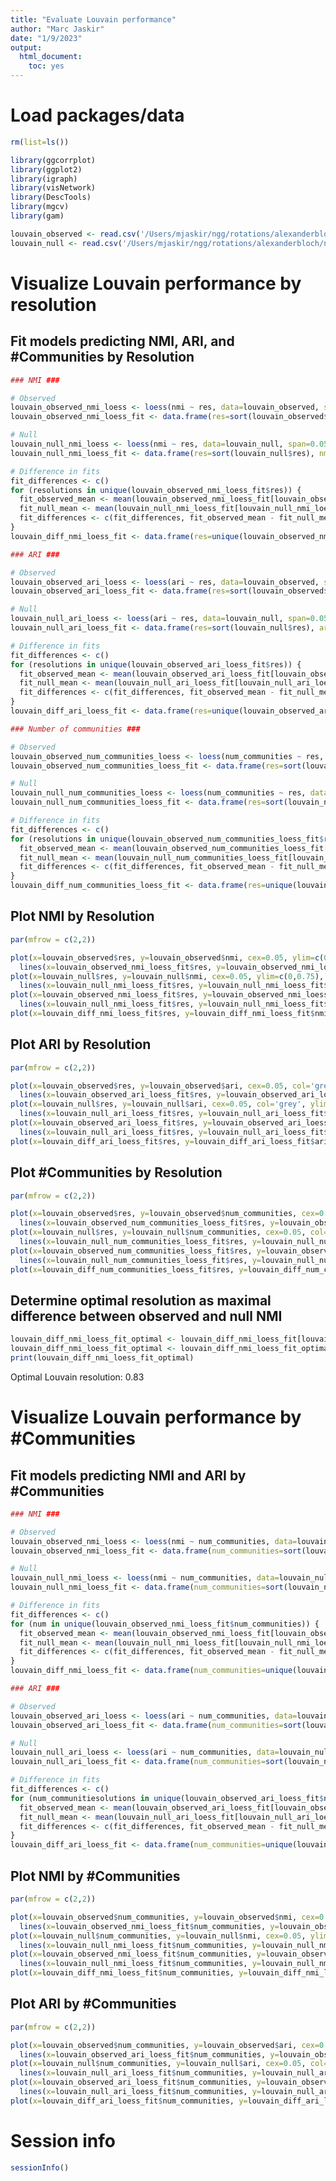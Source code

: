 ```yaml
---
title: "Evaluate Louvain performance"
author: "Marc Jaskir"
date: "1/9/2023"
output: 
  html_document: 
    toc: yes
---
```


# Load packages/data
```r
rm(list=ls())

library(ggcorrplot)
library(ggplot2)
library(igraph)
library(visNetwork)
library(DescTools)
library(mgcv)
library(gam)

louvain_observed <- read.csv('/Users/mjaskir/ngg/rotations/alexanderbloch/neuromaps/outputs/2/observed/louvain_performance.csv')
louvain_null <- read.csv('/Users/mjaskir/ngg/rotations/alexanderbloch/neuromaps/outputs/2/null/louvain_performance.csv')
```

# Visualize Louvain performance by resolution

## Fit models predicting NMI, ARI, and #Communities by Resolution
```r
### NMI ###

# Observed
louvain_observed_nmi_loess <- loess(nmi ~ res, data=louvain_observed, span=0.05)
louvain_observed_nmi_loess_fit <- data.frame(res=sort(louvain_observed$res), nmi=sort(louvain_observed$nmi), nmi_predicted=sort(predict(louvain_observed_nmi_loess)))

# Null
louvain_null_nmi_loess <- loess(nmi ~ res, data=louvain_null, span=0.05)
louvain_null_nmi_loess_fit <- data.frame(res=sort(louvain_null$res), nmi=sort(louvain_null$nmi), nmi_predicted=sort(predict(louvain_null_nmi_loess)))

# Difference in fits
fit_differences <- c()
for (resolutions in unique(louvain_observed_nmi_loess_fit$res)) {
  fit_observed_mean <- mean(louvain_observed_nmi_loess_fit[louvain_observed_nmi_loess_fit$res == resolutions,'nmi_predicted'], na.rm=TRUE)
  fit_null_mean <- mean(louvain_null_nmi_loess_fit[louvain_null_nmi_loess_fit$res == resolutions,'nmi_predicted'], na.rm = TRUE)
  fit_differences <- c(fit_differences, fit_observed_mean - fit_null_mean)
}
louvain_diff_nmi_loess_fit <- data.frame(res=unique(louvain_observed_nmi_loess_fit$res), nmi_diff=fit_differences)

### ARI ###

# Observed
louvain_observed_ari_loess <- loess(ari ~ res, data=louvain_observed, span=0.05)
louvain_observed_ari_loess_fit <- data.frame(res=sort(louvain_observed$res), ari=sort(louvain_observed$ari), ari_predicted=sort(predict(louvain_observed_ari_loess)))

# Null
louvain_null_ari_loess <- loess(ari ~ res, data=louvain_null, span=0.05)
louvain_null_ari_loess_fit <- data.frame(res=sort(louvain_null$res), ari=sort(louvain_null$ari), ari_predicted=sort(predict(louvain_null_ari_loess)))

# Difference in fits
fit_differences <- c()
for (resolutions in unique(louvain_observed_ari_loess_fit$res)) {
  fit_observed_mean <- mean(louvain_observed_ari_loess_fit[louvain_observed_ari_loess_fit$res == resolutions,'ari_predicted'], na.rm=TRUE)
  fit_null_mean <- mean(louvain_null_ari_loess_fit[louvain_null_ari_loess_fit$res == resolutions,'ari_predicted'], na.rm = TRUE)
  fit_differences <- c(fit_differences, fit_observed_mean - fit_null_mean)
}
louvain_diff_ari_loess_fit <- data.frame(res=unique(louvain_observed_ari_loess_fit$res), ari_diff=fit_differences)

### Number of communities ###

# Observed
louvain_observed_num_communities_loess <- loess(num_communities ~ res, data=louvain_observed, span=0.05)
louvain_observed_num_communities_loess_fit <- data.frame(res=sort(louvain_observed$res), num_communities=sort(louvain_observed$num_communities), num_communities_predicted=sort(predict(louvain_observed_num_communities_loess)))

# Null
louvain_null_num_communities_loess <- loess(num_communities ~ res, data=louvain_null, span=0.05)
louvain_null_num_communities_loess_fit <- data.frame(res=sort(louvain_null$res), num_communities=sort(louvain_null$num_communities), num_communities_predicted=sort(predict(louvain_null_num_communities_loess)))

# Difference in fits
fit_differences <- c()
for (resolutions in unique(louvain_observed_num_communities_loess_fit$res)) {
  fit_observed_mean <- mean(louvain_observed_num_communities_loess_fit[louvain_observed_num_communities_loess_fit$res == resolutions,'num_communities_predicted'], na.rm=TRUE)
  fit_null_mean <- mean(louvain_null_num_communities_loess_fit[louvain_null_num_communities_loess_fit$res == resolutions,'num_communities_predicted'], na.rm = TRUE)
  fit_differences <- c(fit_differences, fit_observed_mean - fit_null_mean)
}
louvain_diff_num_communities_loess_fit <- data.frame(res=unique(louvain_observed_num_communities_loess_fit$res), num_communities_diff=fit_differences)

```

## Plot NMI by Resolution
```r
par(mfrow = c(2,2))

plot(x=louvain_observed$res, y=louvain_observed$nmi, cex=0.05, ylim=c(0,0.75), col='grey', xlab=expression(gamma), ylab='NMI', main='Observed', cex.lab=1.25, cex.main=1.25) +
  lines(x=louvain_observed_nmi_loess_fit$res, y=louvain_observed_nmi_loess_fit$nmi_predicted, col="red")
plot(x=louvain_null$res, y=louvain_null$nmi, cex=0.05, ylim=c(0,0.75), col='grey', xlab=expression(gamma), ylab='NMI', main='Null', cex.lab=1.25, cex.main=1.25)
  lines(x=louvain_null_nmi_loess_fit$res, y=louvain_null_nmi_loess_fit$nmi_predicted)
plot(x=louvain_observed_nmi_loess_fit$res, y=louvain_observed_nmi_loess_fit$nmi_predicted, ylim=c(0,0.75), col="red", type='l', xlab=expression(gamma), ylab='NMI', main='Overlay', cex.lab=1.25, cex.main=1.25) +
  lines(x=louvain_null_nmi_loess_fit$res, y=louvain_null_nmi_loess_fit$nmi_predicted)
plot(x=louvain_diff_nmi_loess_fit$res, y=louvain_diff_nmi_loess_fit$nmi_diff, col="blue", type='l', xlab=expression(gamma), ylab='Difference', main='Observed - Null', cex.lab=1.25, cex.main=1.25)
```

## Plot ARI by Resolution
```r
par(mfrow = c(2,2))

plot(x=louvain_observed$res, y=louvain_observed$ari, cex=0.05, col='grey', ylim=c(0,0.6), xlab=expression(gamma), ylab='ARI', main='Observed', cex.lab=1.25, cex.main=1.25) +
  lines(x=louvain_observed_ari_loess_fit$res, y=louvain_observed_ari_loess_fit$ari_predicted, col="red")
plot(x=louvain_null$res, y=louvain_null$ari, cex=0.05, col='grey', ylim=c(0,0.6), xlab=expression(gamma), ylab='ARI', main='Null', cex.lab=1.25, cex.main=1.25)
  lines(x=louvain_null_ari_loess_fit$res, y=louvain_null_ari_loess_fit$ari_predicted)
plot(x=louvain_observed_ari_loess_fit$res, y=louvain_observed_ari_loess_fit$ari_predicted, col="red", type='l', ylim=c(0,0.6), xlab=expression(gamma), ylab='ARI', main='Overlay', cex.lab=1.25, cex.main=1.25) +
  lines(x=louvain_null_ari_loess_fit$res, y=louvain_null_ari_loess_fit$ari_predicted)
plot(x=louvain_diff_ari_loess_fit$res, y=louvain_diff_ari_loess_fit$ari_diff, col="blue", type='l', xlab=expression(gamma), ylab='Difference', main='Observed - Null', cex.lab=1.25, cex.main=1.25)
```

## Plot #Communities by Resolution
```r
par(mfrow = c(2,2))

plot(x=louvain_observed$res, y=louvain_observed$num_communities, cex=0.05, col='grey', xlab=expression(gamma), ylab='Number of communities', main='Observed') +
  lines(x=louvain_observed_num_communities_loess_fit$res, y=louvain_observed_num_communities_loess_fit$num_communities_predicted, col="red")
plot(x=louvain_null$res, y=louvain_null$num_communities, cex=0.05, col='grey', xlab=expression(gamma), ylab='Number of communities', main='Null')
  lines(x=louvain_null_num_communities_loess_fit$res, y=louvain_null_num_communities_loess_fit$num_communities_predicted)
plot(x=louvain_observed_num_communities_loess_fit$res, y=louvain_observed_num_communities_loess_fit$num_communities_predicted, col="red", type='l', xlab=expression(gamma), ylab='Number of communities', main='Overlay') +
  lines(x=louvain_null_num_communities_loess_fit$res, y=louvain_null_num_communities_loess_fit$num_communities_predicted)
plot(x=louvain_diff_num_communities_loess_fit$res, y=louvain_diff_num_communities_loess_fit$num_communities_diff, col="blue", type='l', xlab=expression(gamma), ylab='Difference', main='Observed - Null', cex.lab=1.25, cex.main=1.25)
```
## Determine optimal resolution as maximal difference between observed and null NMI
```r
louvain_diff_nmi_loess_fit_optimal <- louvain_diff_nmi_loess_fit[louvain_diff_nmi_loess_fit$nmi_diff == max(louvain_diff_nmi_loess_fit$nmi_diff, na.rm=TRUE),]
louvain_diff_nmi_loess_fit_optimal <- louvain_diff_nmi_loess_fit_optimal[! is.na(louvain_diff_nmi_loess_fit_optimal$nmi_diff),]
print(louvain_diff_nmi_loess_fit_optimal)
```
Optimal Louvain resolution: 0.83

# Visualize Louvain performance by #Communities

## Fit models predicting NMI and ARI by #Communities
```r
### NMI ###

# Observed
louvain_observed_nmi_loess <- loess(nmi ~ num_communities, data=louvain_observed, span=0.2, control=loess.control(surface="direct"))
louvain_observed_nmi_loess_fit <- data.frame(num_communities=sort(louvain_observed$num_communities), nmi=sort(louvain_observed$nmi), nmi_predicted=sort(predict(louvain_observed_nmi_loess)))

# Null
louvain_null_nmi_loess <- loess(nmi ~ num_communities, data=louvain_null, span=0.2, control=loess.control(surface="direct"))
louvain_null_nmi_loess_fit <- data.frame(num_communities=sort(louvain_null$num_communities), nmi=sort(louvain_null$nmi), nmi_predicted=sort(predict(louvain_null_nmi_loess)))

# Difference in fits
fit_differences <- c()
for (num in unique(louvain_observed_nmi_loess_fit$num_communities)) {
  fit_observed_mean <- mean(louvain_observed_nmi_loess_fit[louvain_observed_nmi_loess_fit$num_communities == num,'nmi_predicted'], na.rm=TRUE)
  fit_null_mean <- mean(louvain_null_nmi_loess_fit[louvain_null_nmi_loess_fit$num_communities == num,'nmi_predicted'], na.rm = TRUE)
  fit_differences <- c(fit_differences, fit_observed_mean - fit_null_mean)
}
louvain_diff_nmi_loess_fit <- data.frame(num_communities=unique(louvain_observed_nmi_loess_fit$num_communities), nmi_diff=fit_differences)

### ARI ###

# Observed
louvain_observed_ari_loess <- loess(ari ~ num_communities, data=louvain_observed, span=0.2, control=loess.control(surface="direct"))
louvain_observed_ari_loess_fit <- data.frame(num_communities=sort(louvain_observed$num_communities), ari=sort(louvain_observed$ari), ari_predicted=sort(predict(louvain_observed_ari_loess)))

# Null
louvain_null_ari_loess <- loess(ari ~ num_communities, data=louvain_null, span=0.2, control=loess.control(surface="direct"))
louvain_null_ari_loess_fit <- data.frame(num_communities=sort(louvain_null$num_communities), ari=sort(louvain_null$ari), ari_predicted=sort(predict(louvain_null_ari_loess)))

# Difference in fits
fit_differences <- c()
for (num_communitiesolutions in unique(louvain_observed_ari_loess_fit$num_communities)) {
  fit_observed_mean <- mean(louvain_observed_ari_loess_fit[louvain_observed_ari_loess_fit$num_communities == num_communitiesolutions,'ari_predicted'], na.rm=TRUE)
  fit_null_mean <- mean(louvain_null_ari_loess_fit[louvain_null_ari_loess_fit$num_communities == num_communitiesolutions,'ari_predicted'], na.rm = TRUE)
  fit_differences <- c(fit_differences, fit_observed_mean - fit_null_mean)
}
louvain_diff_ari_loess_fit <- data.frame(num_communities=unique(louvain_observed_ari_loess_fit$num_communities), ari_diff=fit_differences)

```

## Plot NMI by #Communities
```r
par(mfrow = c(2,2))

plot(x=louvain_observed$num_communities, y=louvain_observed$nmi, cex=0.05, ylim=c(0,0.75), col='grey', xlab='Number of communities', ylab='NMI', main='Observed', cex.lab=1.25, cex.main=1.25) +
  lines(x=louvain_observed_nmi_loess_fit$num_communities, y=louvain_observed_nmi_loess_fit$nmi_predicted, col="red")
plot(x=louvain_null$num_communities, y=louvain_null$nmi, cex=0.05, ylim=c(0,0.75), col='grey', xlab='Number of communities', ylab='NMI', main='Null', cex.lab=1.25, cex.main=1.25)
  lines(x=louvain_null_nmi_loess_fit$num_communities, y=louvain_null_nmi_loess_fit$nmi_predicted)
plot(x=louvain_observed_nmi_loess_fit$num_communities, y=louvain_observed_nmi_loess_fit$nmi_predicted, col="red", ylim=c(0,0.75), type='l', xlab='Number of communities', ylab='NMI', main='Overlay', cex.lab=1.25, cex.main=1.25) +
  lines(x=louvain_null_nmi_loess_fit$num_communities, y=louvain_null_nmi_loess_fit$nmi_predicted)
plot(x=louvain_diff_nmi_loess_fit$num_communities, y=louvain_diff_nmi_loess_fit$nmi_diff, xlim=c(0,50),col="blue", type='l', xlab='Number of communities', ylab='Difference', main='Observed - Null', cex.lab=1.25, cex.main=1.25)
```

## Plot ARI by #Communities
```r
par(mfrow = c(2,2))

plot(x=louvain_observed$num_communities, y=louvain_observed$ari, cex=0.05, col='grey', xlab='Number of communities', ylab='ARI', main='Observed', cex.lab=1.25, cex.main=1.25) +
  lines(x=louvain_observed_ari_loess_fit$num_communities, y=louvain_observed_ari_loess_fit$ari_predicted, col="red")
plot(x=louvain_null$num_communities, y=louvain_null$ari, cex=0.05, col='grey', xlab='Number of communities', ylab='ARI', main='Null', cex.lab=1.25, cex.main=1.25)
  lines(x=louvain_null_ari_loess_fit$num_communities, y=louvain_null_ari_loess_fit$ari_predicted)
plot(x=louvain_observed_ari_loess_fit$num_communities, y=louvain_observed_ari_loess_fit$ari_predicted, col="red", type='l', xlab='Number of communities', ylab='ARI', main='Overlay', cex.lab=1.25, cex.main=1.25, ylim=c(0.05,0.5)) +
  lines(x=louvain_null_ari_loess_fit$num_communities, y=louvain_null_ari_loess_fit$ari_predicted)
plot(x=louvain_diff_ari_loess_fit$num_communities, y=louvain_diff_ari_loess_fit$ari_diff, col="blue", type='l', xlab='Number of communities', ylab='Difference', main='Observed - Null', cex.lab=1.25, cex.main=1.25)
```

# Session info
```r
sessionInfo()
```
